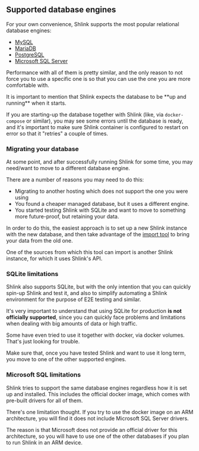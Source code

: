 
## Supported database engines

For your own convenience, Shlink supports the most popular relational database engines:

* [MySQL](https://www.mysql.com/)
* [MariaDB](https://mariadb.org/)
* [PostgreSQL](https://www.postgresql.org/)
* [Microsoft SQL Server](https://www.microsoft.com/sql-server/)

Performance with all of them is pretty similar, and the only reason to not force you to use a specific one is so that you can use the one you are more comfortable with.

<Callout type="warning" title="Database availability">
  It is important to mention that Shlink expects the database to be **up and running** when it starts.

  If you are starting-up the database together with Shlink (like, via `docker-compose` or similar), you may see some errors until the database is ready, and it's important to make sure Shlink container is configured to restart on error so that it "retries" a couple of times.
</Callout>

### Migrating your database

At some point, and after successfully running Shlink for some time, you may need/want to move to a different database engine.

There are a number of reasons you may need to do this:

* Migrating to another hosting which does not support the one you were using
* You found a cheaper managed database, but it uses a different engine.
* You started testing Shlink with SQLite and want to move to something more future-proof, but retaining your data.

In order to do this, the easiest approach is to set up a new Shlink instance with the new database, and then take advantage of the [import tool](/documentation/advanced/import-short-urls/#shlink-instance) to bring your data from the old one.

One of the sources from which this tool can import is another Shlink instance, for which it uses Shlink's API.

### SQLite limitations

Shlink also supports SQLite, but with the only intention that you can quickly spin-up Shlink and test it, and also to simplify automating a Shlink environment for the purpose of E2E testing and similar.

It's very important to understand that using SQLite for production **is not officially supported**, since you can quickly face problems and limitations when dealing with big amounts of data or high traffic.

Some have even tried to use it together with docker, via docker volumes. That's just looking for trouble.

Make sure that, once you have tested Shlink and want to use it long term, you move to one of the other supported engines.

### Microsoft SQL limitations

Shlink tries to support the same database engines regardless how it is set up and installed. This includes the official docker image, which comes with pre-built drivers for all of them.

There's one limitation thought. If you try to use the docker image on an ARM architecture, you will find it does not include Microsoft SQL Server drivers.

The reason is that Microsoft does not provide an official driver for this architecture, so you will have to use one of the other databases if you plan to run Shlink in an ARM device.
